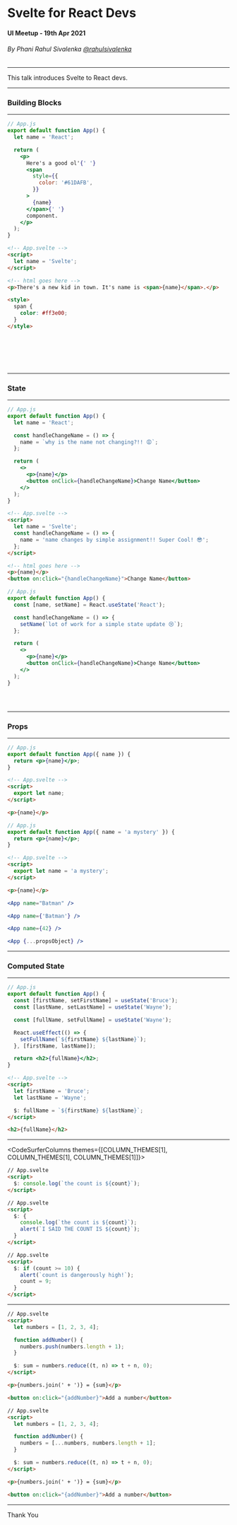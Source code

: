 



<Head title="Svelte for React Devs" />

<!-- Slides Start -->

# Svelte for React Devs

#### UI Meetup - 19th Apr 2021

###### By Phani Rahul Sivalenka [@rahulsivalenka](https://twitter.com/rahulsivalenka)

---

This talk introduces Svelte to React devs.

---

### Building Blocks

---

<CodeSurferColumns themes={COLUMN_THEMES}>

<Step>

```jsx subtitle="component is a JavaScript function"
// App.js
export default function App() {
  let name = 'React';

  return (
    <p>
      Here's a good ol'{' '}
      <span
        style={{
          color: '#61DAFB',
        }}
      >
        {name}
      </span>{' '}
      component.
    </p>
  );
}
```

```html subtitle="component is written as plain HTML"
<!-- App.svelte -->
<script>
  let name = 'Svelte';
</script>

<!-- html goes here -->
<p>There's a new kid in town. It's name is <span>{name}</span>.</p>

<style>
  span {
    color: #ff3e00;
  }
</style>
```

</Step>

<Step title="HTML">

```diff 6:16 subtitle="returns HTML to be rendered using JSX syntax"

```

```diff 6:7 subtitle="the component itself is the HTML"

```

</Step>

<Step title="CSS">

```diff 9:11 subtitle="can style using inline style object or CSS-in-JS solutions or CSS modules or plain CSS file"

```

```diff 8:13 subtitle="styles are written in a style tag"

```

</Step>

<Step title="JS">

```diff 3 subtitle="JavaScript goes directly in the component's function body"

```

```diff 2:5 subtitle="JavaScript goes under a script tag"

```

</Step>

</CodeSurferColumns>

---

### State

---

<CodeSurferColumns themes={COLUMN_THEMES}>

<Step>

```jsx subtitle="direct assignments to the state won't work"
// App.js
export default function App() {
  let name = 'React';

  const handleChangeName = () => {
    name = `why is the name not changing?!! 😡`;
  };

  return (
    <>
      <p>{name}</p>
      <button onClick={handleChangeName}>Change Name</button>
    </>
  );
}
```

```html subtitle="direct assignments work to change the state"
<!-- App.svelte -->
<script>
  let name = 'Svelte';
  const handleChangeName = () => {
    name = 'name changes by simple assignment!! Super Cool! 😎';
  };
</script>

<!-- html goes here -->
<p>{name}</p>
<button on:click="{handleChangeName}">Change Name</button>
```

</Step>

<Step>

```jsx 3,6 subtitle="need to call a setter method to update state"
// App.js
export default function App() {
  const [name, setName] = React.useState('React');

  const handleChangeName = () => {
    setName(`lot of work for a simple state update 😢`);
  };

  return (
    <>
      <p>{name}</p>
      <button onClick={handleChangeName}>Change Name</button>
    </>
  );
}
```

```diff 3,5 subtitle="direct assignments work to change the state"

```

</Step>

<Step>

```diff 3 subtitle="state is defined using a special hook called useState"

```

```diff 3 subtitle="state is defined using normal javascript variable declaration"

```

</Step>

</CodeSurferColumns>

---

### Props

---

<CodeSurferColumns themes={COLUMN_THEMES}>

<Step>

```jsx 2[29:36] subtitle="props are extracted from the object passed into the component's constructor"
// App.js
export default function App({ name }) {
  return <p>{name}</p>;
}
```

```html 3 subtitle="props are exposed using export keyword"
<!-- App.svelte -->
<script>
  export let name;
</script>

<p>{name}</p>
```

</Step>

<Step>

```jsx 2[29:50] subtitle="default values for props can be given while destructuring"
// App.js
export default function App({ name = 'a mystery' }) {
  return <p>{name}</p>;
}
```

```html 3 subtitle="default values for props can be given in the declaration"
<!-- App.svelte -->
<script>
  export let name = 'a mystery';
</script>

<p>{name}</p>
```

</Step>

<Step title="props are sent in the same way for both React and Svelte">

```jsx
<App name="Batman" />

<App name={'Batman'} />

<App name={42} />

<App {...propsObject} />
```

</Step>

</CodeSurferColumns>

---

### Computed State

---

<CodeSurferColumns themes={COLUMN_THEMES}>

<Step>

```jsx 8:10 subtitle="useEffect is run everytime firstName or lastName change to recompute fullName"
// App.js
export default function App() {
  const [firstName, setFirstName] = useState('Bruce');
  const [lastName, setLastName] = useState('Wayne');

  const [fullName, setFullName] = useState('Wayne');

  React.useEffect(() => {
    setFullName(`${firstName} ${lastName}`);
  }, [firstName, lastName]);

  return <h2>{fullName}</h2>;
}
```

```html 6 subtitle="using reactive declarations ($:) fullName is recomputed everytime firstName or lastName change"
<!-- App.svelte -->
<script>
  let firstName = 'Bruce';
  let lastName = 'Wayne';

  $: fullName = `${firstName} ${lastName}`;
</script>

<h2>{fullName}</h2>
```

</Step>

</CodeSurferColumns>

---

<CodeSurferColumns themes={[COLUMN_THEMES[1], COLUMN_THEMES[1], COLUMN_THEMES[1]]}>

<Step title="Svelte: reactivity" subtitle="We're not limited to declaring reactive values — we can also run arbitrary statements reactively.">

```html 3
// App.svelte
<script>
  $: console.log(`the count is ${count}`);
</script>
```

```html 3:6
// App.svelte
<script>
  $: {
    console.log(`the count is ${count}`);
    alert(`I SAID THE COUNT IS ${count}`);
  }
</script>
```

```html 3:6
// App.svelte
<script>
  $: if (count >= 10) {
    alert(`count is dangerously high!`);
    count = 9;
  }
</script>
```

</Step>

</CodeSurferColumns>

---

<CodeSurferColumns themes={[COLUMN_THEMES[1]]}>

<Step title="Svelte: reactivity" subtitle="Because Svelte's reactivity is triggered by assignments, using array methods like push and splice won't automatically cause updates">

```html 6,9
// App.svelte
<script>
  let numbers = [1, 2, 3, 4];

  function addNumber() {
    numbers.push(numbers.length + 1);
  }

  $: sum = numbers.reduce((t, n) => t + n, 0);
</script>

<p>{numbers.join(' + ')} = {sum}</p>

<button on:click="{addNumber}">Add a number</button>
```

</Step>

<Step title="Svelte: reactivity" subtitle="relies on immutability">

```html
// App.svelte
<script>
  let numbers = [1, 2, 3, 4];

  function addNumber() {
    numbers = [...numbers, numbers.length + 1];
  }

  $: sum = numbers.reduce((t, n) => t + n, 0);
</script>

<p>{numbers.join(' + ')} = {sum}</p>

<button on:click="{addNumber}">Add a number</button>
```

</Step>

</CodeSurferColumns>

---

Thank You
